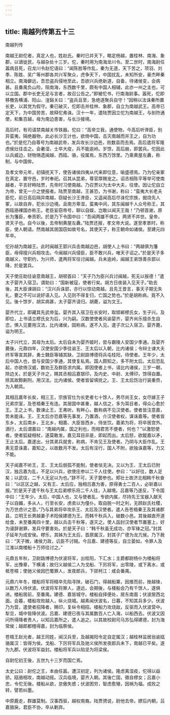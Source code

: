 ```yaml
---
---
---
```

title: 南越列传第五十三
---

南越列传

南越王尉佗者，真定人也，姓赵氏。秦时已并天下，略定杨越，置桂林、南海、象郡，以谪徙民，与越杂处十三岁。佗，秦时用为南海龙川令。至二世时，南海尉任嚣病且死，召龙川令赵佗语曰：“闻陈胜等作乱，秦为无道，天下苦之，项羽、刘季、陈胜、吴广等州郡各共兴军聚众，虎争天下，中国扰乱，未知所安，豪杰畔秦相立。南海僻远，吾恐盗兵侵地至此，吾欲兴兵绝新道，自备，待诸侯变，会病甚。且番禺负山险，阻南海，东西数千里，颇有中国人相辅，此亦一州之主也，可以立国。郡中长吏无足与言者，故召公告之。”即被佗书，行南海尉事。嚣死，佗即移檄告横浦、阳山、湟谿关曰：“盗兵且至，急绝道聚兵自守！”因稍以法诛秦所置长吏，以其党为假守。秦已破灭，佗即击并桂林、象郡，自立为南越武王。高帝已定天下，为中国劳苦，故释佗弗诛。汉十一年，遣陆贾因立佗为南越王，与剖符通使，和集百越，毋为南边患害，与长沙接境。

高后时，有司请禁南越关市铁器。佗曰：“高帝立我，通使物，今高后听谗臣，别异蛮夷，隔绝器物，此必长沙王计也，欲倚中国，击灭南越而并王之，自为功也。”於是佗乃自尊号为南越武帝，发兵攻长沙边邑，败数县而去焉。高后遣将军隆虑侯灶往击之。会暑湿，士卒大疫，兵不能逾岭。岁馀，高后崩，即罢兵。佗因此以兵威边，财物赂遗闽越、西瓯、骆，役属焉，东西万馀里。乃乘黄屋左纛，称制，与中国侔。

及孝文帝元年，初镇抚天下，使告诸侯四夷从代来即位意，喻盛德焉。乃为佗亲冢在真定，置守邑，岁时奉祀。召其从昆弟，尊官厚赐宠之。诏丞相陈平等举可使南越者，平言好畤陆贾，先帝时习使南越。乃召贾以为太中大夫，往使。因让佗自立为帝，曾无一介之使报者。陆贾至南越，王甚恐，为书谢，称曰：“蛮夷大长老夫臣佗，前日高后隔异南越，窃疑长沙王谗臣，又遥闻高后尽诛佗宗族，掘烧先人冢，以故自弃，犯长沙边境。且南方卑湿，蛮夷中间，其东闽越千人众号称王，其西瓯骆裸国亦称王。老臣妄窃帝号，聊以自娱，岂敢以闻天王哉！”乃顿首谢，原长为籓臣，奉贡职。於是乃下令国中曰：“吾闻两雄不俱立，两贤不并世。皇帝，贤天子也。自今以後，去帝制黄屋左纛。”陆贾还报，孝文帝大说。遂至孝景时，称臣，使人朝请。然南越其居国窃如故号名，其使天子，称王朝命如诸侯。至建元四年卒。

佗孙胡为南越王。此时闽越王郢兴兵击南越边邑，胡使人上书曰：“两越俱为籓臣，毋得擅兴兵相攻击。今闽越兴兵侵臣，臣不敢兴兵，唯天子诏之。”於是天子多南越义，守职约，为兴师，遣两将军往讨闽越。兵未逾岭，闽越王弟馀善杀郢以降，於是罢兵。

天子使庄助往谕意南越王，胡顿首曰：“天子乃为臣兴兵讨闽越，死无以报德！”遣太子婴齐入宿卫。谓助曰：“国新被寇，使者行矣。胡方日夜装入见天子。”助去後，其大臣谏胡曰：“汉兴兵诛郢，亦行以惊动南越。且先王昔言，事天子期无失礼，要之不可以说好语入见。入见则不得复归，亡国之势也。”於是胡称病，竟不入见。後十馀岁，胡实病甚，太子婴齐请归。胡薨，谥为文王。

婴齐代立，即藏其先武帝玺。婴齐其入宿卫在长安时，取邯郸樛氏女，生子兴。及即位，上书请立樛氏女为后，兴为嗣。汉数使使者风谕婴齐，婴齐尚乐擅杀生自恣，惧入见要用汉法，比内诸侯，固称病，遂不入见。遣子次公入宿卫。婴齐薨，谥为明王。

太子兴代立，其母为太后。太后自未为婴齐姬时，尝与霸陵人安国少季通。及婴齐薨後，元鼎四年，汉使安国少季往谕王、王太后以入朝，比内诸侯；令辩士谏大夫终军等宣其辞，勇士魏臣等辅其缺，卫尉路博德将兵屯桂阳，待使者。王年少，太后中国人也，尝与安国少季通，其使复私焉。国人颇知之，多不附太后。太后恐乱起，亦欲倚汉威，数劝王及群臣求内属。即因使者上书，请比内诸侯，三岁一朝，除边关。於是天子许之，赐其丞相吕嘉银印，及内史、中尉、太傅印，馀得自置。除其故黥劓刑，用汉法，比内诸侯。使者皆留填抚之。王、王太后饬治行装重赍，为入朝具。

其相吕嘉年长矣，相三王，宗族官仕为长吏者七十馀人，男尽尚王女，女尽嫁王子兄弟宗室，及苍梧秦王有连。其居国中甚重，越人信之，多为耳目者，得众心愈於王。王之上书，数谏止王，王弗听。有畔心，数称病不见汉使者。使者皆注意嘉，势未能诛。王、王太后亦恐嘉等先事发，乃置酒，介汉使者权，谋诛嘉等。使者皆东乡，太后南乡，王北乡，相嘉、大臣皆西乡，侍坐饮。嘉弟为将，将卒居宫外。酒行，太后谓嘉曰：“南越内属，国之利也，而相君苦不便者，何也？”以激怒使者。使者狐疑相杖，遂莫敢发。嘉见耳目非是，即起而出。太后怒，欲鏦嘉以矛，王止太后。嘉遂出，分其弟兵就舍，称病，不肯见王及使者。乃阴与大臣作乱。王素无意诛嘉，嘉知之，以故数月不发。太后有淫行，国人不附，欲独诛嘉等，力又不能。

天子闻嘉不听王，王、王太后弱孤不能制，使者怯无决。又以为王、王太后已附汉，独吕嘉为乱，不足以兴兵，欲使庄参以二千人往使。参曰：“以好往，数人足矣；以武往，二千人无足以为也。”辞不可，天子罢参也。郏壮士故济北相韩千秋奋曰：“以区区之越，又有王、太后应，独相吕嘉为害，原得勇士二百人，必斩嘉以报。”於是天子遣千秋与王太后弟樛乐将二千人往，入越境。吕嘉等乃遂反，下令国中曰：“王年少。太后，中国人也，又与使者乱，专欲内属，尽持先王宝器入献天子以自媚，多从人，行至长安，虏卖以为僮仆。取自脱一时之利，无顾赵氏社稷，为万世虑计之意。”乃与其弟将卒攻杀王、太后及汉使者。遣人告苍梧秦王及其诸郡县，立明王长男越妻子术阳侯建德为王。而韩千秋兵入，破数小邑。其後越直开道给食，未至番禺四十里，越以兵击千秋等，遂灭之。使人函封汉使者节置塞上，好为谩辞谢罪，发兵守要害处。於是天子曰：“韩千秋虽无成功，亦军锋之冠。”封其子延年为成安侯。樛乐，其姊为王太后，首原属汉，封其子广德为龙亢侯。乃下赦曰：“天子微，诸侯力政，讥臣不讨贼。今吕嘉、建德等反，自立晏如，令罪人及江淮以南楼船十万师往讨之。”

元鼎五年秋，卫尉路博德为伏波将军，出桂阳，下汇水；主爵都尉杨仆为楼船将军，出豫章，下横浦；故归义越侯二人为戈船、下厉将军，出零陵，或下离水，或柢苍梧；使驰义侯因巴蜀罪人，发夜郎兵，下牂柯江：咸会番禺。

元鼎六年冬，楼船将军将精卒先陷寻陕，破石门，得越船粟，因推而前，挫越锋，以数万人待伏波。伏波将军将罪人，道远，会期後，与楼船会乃有千馀人，遂俱进。楼船居前，至番禺。建德、嘉皆城守。楼船自择便处，居东南面；伏波居西北面。会暮，楼船攻败越人，纵火烧城。越素闻伏波名，日暮，不知其兵多少。伏波乃为营，遣使者招降者，赐印，复纵令相招。楼船力攻烧敌，反驱而入伏波营中。犁旦，城中皆降伏波。吕嘉、建德已夜与其属数百人亡入海，以船西去。伏波又因问所得降者贵人，以知吕嘉所之，遣人追之。以其故校尉司马苏弘得建德，封为海常侯；越郎都稽得嘉，封为临蔡侯。

苍梧王赵光者，越王同姓，闻汉兵至，及越揭阳令定自定属汉；越桂林监居翁谕瓯骆属汉：皆得为侯。戈船、下厉将军兵及驰义侯所发夜郎兵未下，南越已平矣。遂为九郡。伏波将军益封。楼船将军兵以陷坚为将梁侯。

自尉佗初王後，五世九十三岁而国亡焉。

太史公曰：尉佗之王，本由任嚣。遭汉初定，列为诸侯。隆虑离湿疫，佗得以益骄。瓯骆相攻，南越动摇。汉兵临境，婴齐入朝。其後亡国，徵自樛女；吕嘉小忠，令佗无後。楼船从欲，怠傲失惑；伏波困穷，智虑愈殖，因祸为福。成败之转，譬若纠墨。

中原鹿走，群雄莫制。汉事西驱，越权南裔。陆贾骋说，尉他去帝。嫪后内朝，吕嘉狼戾。君臣不协，卒从剿弃。

